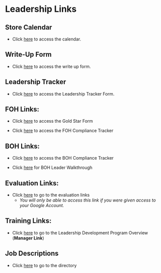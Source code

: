 
<script>
  var password = "Moomoo4087!";
  var userInput = prompt("Enter password:");
  if (userInput !== password) {
    document.body.innerHTML = "<h1>Access Denied</h1>";
  }
</script>

# Leadership Links 

## Store Calendar 
- Click [here](https://cfasi.github.io/cfasimain/calendar.html) to access the calendar.

## Write-Up Form
- Click [here](https://docs.google.com/forms/d/e/1FAIpQLSd5CovuOgV2h6ddQTI_X_T8J5HihinEypm7m9TskOCfXoOHLw/viewform?usp=sf_link) to access the write up form.

## Leadership Tracker 
- Click [here](https://docs.google.com/forms/d/e/1FAIpQLSfbL2JQBL6lBp2jWo1_r1usG-LZjaw-_Oh0RrWLVSo-X2AL7w/viewform?usp=sf_link) to access the Leadership Tracker Form. 

## FOH Links: 
- Click [here](https://docs.google.com/forms/d/e/1FAIpQLScBZ2AmAK1lKfIKEPU6uIxSxflzWxnPLhBz5WNPY-bGK2Hbkw/viewform?usp=header) to access the Gold Star Form


- Click [here](https://docs.google.com/forms/d/e/1FAIpQLSeahXpsEPY4bD6kT6KlRBQhmNoTZDAgRtPxDAJEOxO3fDlmGg/viewform?usp=header) to access the FOH Compliance Tracker

## BOH Links: 
- Click [here](https://docs.google.com/forms/d/e/1FAIpQLSeWRiR_23Z4sCJnNOoJONLYRFScmP4dgkzC-hv5oQVYwzds8g/viewform?usp=header) to access the BOH Compliance Tracker

- Click [here](https://docs.google.com/spreadsheets/d/1jgj8rw-e_1y3dBkscYev8YV38uB8CLLUBp553VoiHpg/edit?usp=sharing) for BOH Leader Walkthrough


## Evaluation Links: 
- Click [here](https://docs.google.com/spreadsheets/d/1es4_3RR5YcK0m94lybvvpprJbohNpGUbeS_7eb1znkE/edit?usp=sharing) to go to the evaluation links
     - *You will only be able to access this link if you were given access to your Google Account.*

## Training Links: 

- Click [here](https://cfasi.github.io/cfasimain/program_links.html#leader-development-program-links) to go to the Leadership Development Program Overview (**Manager Link**)

## Job Descriptions

- Click [here](https://cfasi.github.io/cfasimain/directory.html) to go to the directory
